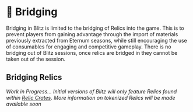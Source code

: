 # 🌉 Bridging

Bridging in Blitz is limited to the bridging of Relics into the game. This is to prevent players from gaining advantage
through the import of materials previously extracted from Eternum seasons, while still encouraging the use of
consumables for engaging and competitive gameplay. There is no bridging out of Blitz sessions, once relics are bridged
in they cannot be taken out of the session.

## Bridging Relics

_Work in Progress... Initial versions of Blitz will only feature Relics found within
[Relic Crates](/blitz/worldmap-movement/worldmap#relic-crates). More information on tokenized Relics will be made
available soon_
